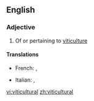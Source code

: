 ==English==

===Adjective===
{{en-adj|-}}

# Of or pertaining to [[viticulture]]

====Translations====
{{trans-top|of or pertaining to viticulture}}
* French: {{t+|fr|viticole|m|f}}, {{t+|fr|vinicole|m|f}}
{{trans-mid}}
* Italian: {{t|it|viticolo}}, {{t|it|vitivinicolo}}
{{trans-bottom}}

[[vi:viticultural]]
[[zh:viticultural]]